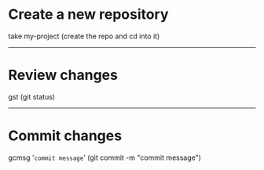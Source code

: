 <!-- deck.mdx -->

# Create a new repository

take my-project
(create the repo and cd into it)

---

# Review changes

gst (git status)

---

# Commit changes

gcmsg '`commit message`' (git commit -m "commit message")
